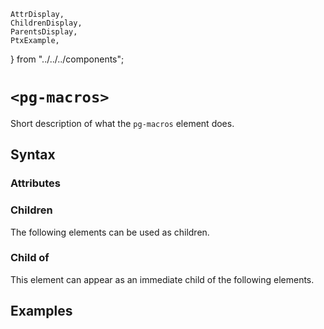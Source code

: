     AttrDisplay,
    ChildrenDisplay,
    ParentsDisplay,
    PtxExample,
} from "../../../components";

# `<pg-macros>`

Short description of what the `pg-macros` element does.

## Syntax

### Attributes

<AttrDisplay name="pg-macros" />

### Children

The following elements can be used as children.

<ChildrenDisplay name="pg-macros" />

### Child of

This element can appear as an immediate child of the following elements.

<ParentsDisplay name="pg-macros" />

## Examples

    